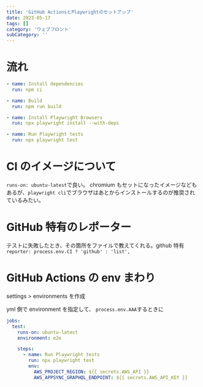 ```yaml
---
title: 'GitHub ActionsとPlaywrightのセットアップ'
date: 2023-05-17
tags: []
category: 'ウェブフロント'
subCategory: ''
---
```


# 流れ

```yaml:title=e2e.yml
- name: Install dependencies
  run: npm ci

- name: Build
  run: npm run build

- name: Install Playwright Browsers
  run: npx playwright install --with-deps

- name: Run Playwright tests
  run: npx playwright test
```

# CI のイメージについて

`runs-on: ubuntu-latest`で良い。
chromium もセットになったイメージなどもあるが、`playwright cli`でブラウザはあとからインストールするのが推奨されているみたい。

# GitHub 特有のレポーター

テストに失敗したとき、その箇所をファイルで教えてくれる。github 特有
`reporter: process.env.CI ? 'github' : 'list',`

# GitHub Actions の env まわり

settings > environments を作成

yml 側で environment を指定して、
`process.env.AAA`するときに

```yaml:title=e2e.yml
jobs:
  test:
    runs-on: ubuntu-latest
    environment: e2e

    steps:
      - name: Run Playwright tests
        run: npx playwright test
        env:
          AWS_PROJECT_REGION: ${{ secrets.AWS_API }}
          AWS_APPSYNC_GRAPHQL_ENDPOINT: ${{ secrets.AWS_API_KEY }}
```
